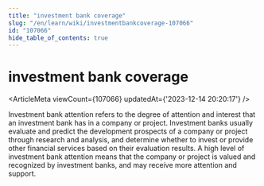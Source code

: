 ```yaml
---
title: "investment bank coverage"
slug: "/en/learn/wiki/investmentbankcoverage-107066"
id: "107066"
hide_table_of_contents: true
---
```



<Breadcrumbs current="investment bank coverage" />

# investment bank coverage

<ArticleMeta viewCount={107066} updatedAt={'2023-12-14 20:20:17'} />
<div className='border-solid border-b border-t-0 my-4 border-[var(--ifm-color-gray-300)]' />

Investment bank attention refers to the degree of attention and interest that an investment bank has in a company or project. Investment banks usually evaluate and predict the development prospects of a company or project through research and analysis, and determine whether to invest or provide other financial services based on their evaluation results. A high level of investment bank attention means that the company or project is valued and recognized by investment banks, and may receive more attention and support.
